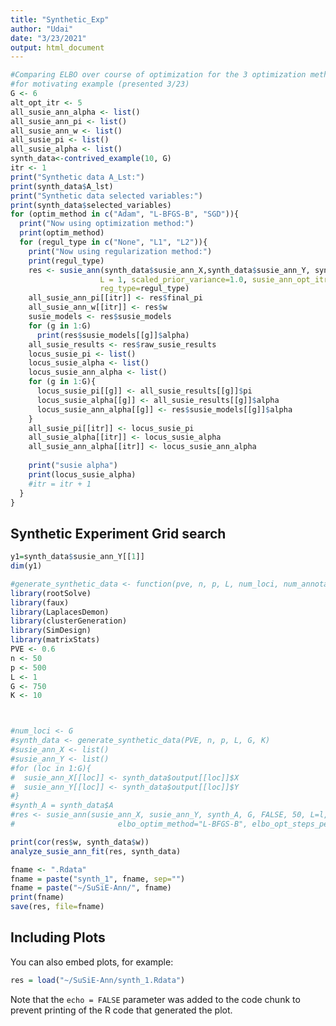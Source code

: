 ```yaml
---
title: "Synthetic_Exp"
author: "Udai"
date: "3/23/2021"
output: html_document
---
```


```r
#Comparing ELBO over course of optimization for the 3 optimization methods
#for motivating example (presented 3/23)
G <- 6
alt_opt_itr <- 5
all_susie_ann_alpha <- list()
all_susie_ann_pi <- list()
all_susie_ann_w <- list()
all_susie_pi <- list()
all_susie_alpha <- list()
synth_data<-contrived_example(10, G)
itr <- 1
print("Synthetic data A_Lst:")
print(synth_data$A_lst)
print("Synthetic data selected variables:")
print(synth_data$selected_variables)
for (optim_method in c("Adam", "L-BFGS-B", "SGD")){
  print("Now using optimization method:")
  print(optim_method)
  for (regul_type in c("None", "L1", "L2")){
    print("Now using regularization method:")
    print(regul_type)
    res <- susie_ann(synth_data$susie_ann_X,synth_data$susie_ann_Y, synth_data$A_lst, G, FALSE, G,
                    L = 1, scaled_prior_variance=1.0, susie_ann_opt_itr=alt_opt_itr, elbo_optim_method=optim_method, 
                    reg_type=regul_type)
    all_susie_ann_pi[[itr]] <- res$final_pi
    all_susie_ann_w[[itr]] <- res$w
    susie_models <- res$susie_models
    for (g in 1:G)
      print(res$susie_models[[g]]$alpha)
    all_susie_results <- res$raw_susie_results
    locus_susie_pi <- list()
    locus_susie_alpha <- list()
    locus_susie_ann_alpha <- list()
    for (g in 1:G){
      locus_susie_pi[[g]] <- all_susie_results[[g]]$pi
      locus_susie_alpha[[g]] <- all_susie_results[[g]]$alpha
      locus_susie_ann_alpha[[g]] <- res$susie_models[[g]]$alpha
    }
    all_susie_pi[[itr]] <- locus_susie_pi
    all_susie_alpha[[itr]] <- locus_susie_alpha
    all_susie_ann_alpha[[itr]] <- locus_susie_ann_alpha
    
    print("susie alpha")
    print(locus_susie_alpha)
    #itr = itr + 1
  }
}
```

## Synthetic Experiment Grid search
```r
y1=synth_data$susie_ann_Y[[1]]
dim(y1)
```



```r
#generate_synthetic_data <- function(pve, n, p, L, num_loci, num_annotations)
library(rootSolve)
library(faux)
library(LaplacesDemon)
library(clusterGeneration)
library(SimDesign)
library(matrixStats)
PVE <- 0.6
n <- 50
p <- 500
L <- 1
G <- 750
K <- 10



#num_loci <- G
#synth_data <- generate_synthetic_data(PVE, n, p, L, G, K)
#susie_ann_X <- list()
#susie_ann_Y <- list()
#for (loc in 1:G){
#  susie_ann_X[[loc]] <- synth_data$output[[loc]]$X
#  susie_ann_Y[[loc]] <- synth_data$output[[loc]]$Y
#}
#synth_A = synth_data$A
#res <- susie_ann(susie_ann_X, susie_ann_Y, synth_A, G, FALSE, 50, L=l, susie_ann_opt_itr = 5,
#                       elbo_optim_method="L-BFGS-B", elbo_opt_steps_per_itr = 10)

print(cor(res$w, synth_data$w))
analyze_susie_ann_fit(res, synth_data)

fname <- ".Rdata"
fname = paste("synth_1", fname, sep="")
fname = paste("~/SuSiE-Ann/", fname)
print(fname)
save(res, file=fname)

```

## Including Plots

You can also embed plots, for example:

```r
res = load("~/SuSiE-Ann/synth_1.Rdata")
```

Note that the `echo = FALSE` parameter was added to the code chunk to prevent printing of the R code that generated the plot.
